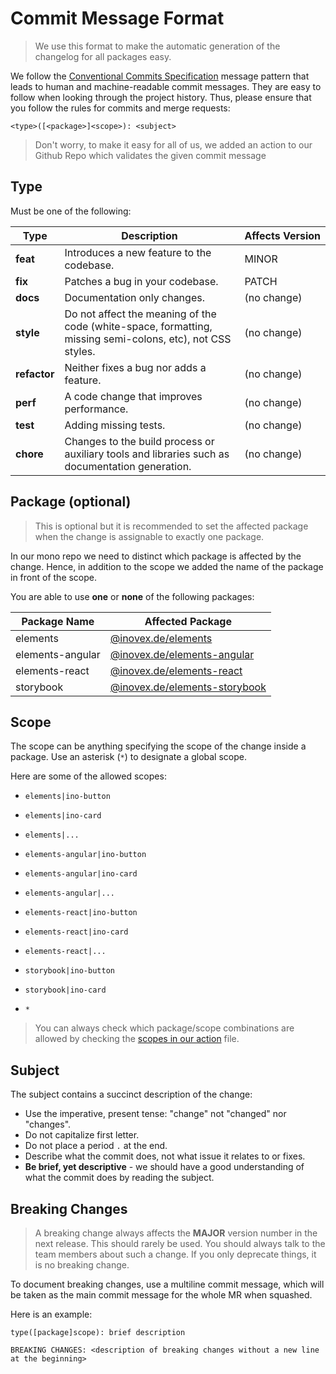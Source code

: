 
<Meta title="Docs/Contributing/Commit Message Format" />

# Commit Message Format

> We use this format to make the automatic generation of the changelog for all packages easy.

We follow the [Conventional Commits Specification](https://www.conventionalcommits.org/en/v1.0.0/) message pattern that leads to human and machine-readable commit messages. They are easy to follow when looking through the project history. Thus, please ensure that you follow the rules for commits and merge requests:

`<type>([<package>]<scope>): <subject>`

> Don't worry, to make it easy for all of us, we added an action to our Github Repo which validates the given commit message

## Type

Must be one of the following:

| Type         | Description                                                                                                | Affects&nbsp;Version |
| ------------ | ---------------------------------------------------------------------------------------------------------- | -------------------- |
| **feat**     | Introduces a new feature to the codebase.                                                                  | MINOR                |
| **fix**      | Patches a bug in your codebase.                                                                            | PATCH                |
| **docs**     | Documentation only changes.                                                                                | (no change)          |
| **style**    | Do not affect the meaning of the code (white-space, formatting, missing semi-colons, etc), not CSS styles. | (no change)          |
| **refactor** | Neither fixes a bug nor adds a feature.                                                                    | (no change)          |
| **perf**     | A code change that improves performance.                                                                   | (no change)          |
| **test**     | Adding missing tests.                                                                                      | (no change)          |
| **chore**    | Changes to the build process or auxiliary tools and libraries such as documentation generation.            | (no change)          |

## Package (optional)

> This is optional but it is recommended to set the affected package when the change is assignable to exactly one package.

In our mono repo we need to distinct which package is affected by the change. Hence, in addition to the scope we added the name of the package in front of the scope.

You are able to use **one** or **none** of the following packages:

| Package Name     | Affected Package                                         |
| ---------------- | -------------------------------------------------------- |
| elements         | [@inovex.de/elements](packages/elements)                 |
| elements-angular | [@inovex.de/elements-angular](packages/elements-angular) |
| elements-react   | [@inovex.de/elements-react](packages/elements-react)     |
| storybook        | [@inovex.de/elements-storybook](packages/storybook)      |

## Scope

The scope can be anything specifying the scope of the change inside a package. Use an asterisk (`*`) to designate a global scope.

Here are some of the allowed scopes:

- `elements|ino-button`
- `elements|ino-card`
- `elements|...`

- `elements-angular|ino-button`
- `elements-angular|ino-card`
- `elements-angular|...`

- `elements-react|ino-button`
- `elements-react|ino-card`
- `elements-react|...`

- `storybook|ino-button`
- `storybook|ino-card`
- `*`

> You can always check which package/scope combinations are allowed by checking the [scopes in our action](https://github.com/inovex/elements/blob/master/.github/workflows/semantic-pull-request.yml#L34) file.

## Subject

The subject contains a succinct description of the change:

- Use the imperative, present tense: "change" not "changed" nor "changes".
- Do not capitalize first letter.
- Do not place a period `.` at the end.
- Describe what the commit does, not what issue it relates to or fixes.
- **Be brief, yet descriptive** - we should have a good understanding of what the commit does by reading the subject.

## Breaking Changes

> A breaking change always affects the **MAJOR** version number in the next release. This should rarely be used. You should always talk to the team members about such a change. If you only deprecate things, it is no breaking change.

To document breaking changes, use a multiline commit message, which will be taken as the main commit message for the whole MR when squashed.

Here is an example:

```
type([package]scope): brief description

BREAKING CHANGES: <description of breaking changes without a new line at the beginning>
```
